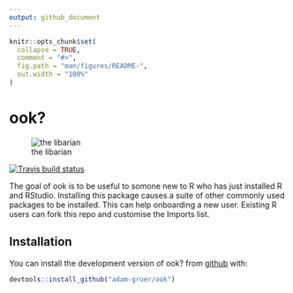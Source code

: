 ```yaml
---
output: github_document
---
```


<!-- README.md is generated from README.Rmd. Please edit that file -->

```r
knitr::opts_chunk$set(
  collapse = TRUE,
  comment = "#>",
  fig.path = "man/figures/README-",
  out.width = "100%"
)
```
# ook?
![the libarian](inst/pics/librarian.jpg)
 
[![Travis build status](https://travis-ci.org/adam-gruer/ook.svg?branch=master)](https://travis-ci.org/adam-gruer/ook)

The goal of ook is to be useful to somone new to R who has just installed R and RStudio. Installing this package causes a suite of other commonly used packages to be installed. This can help onboarding a new user. Existing R users can fork this repo and customise the Imports list.

## Installation

You can install the development version of ook? from [github](https://github.com/adam-gruer/ook) with:

``` r
devtools::install_github("adam-gruer/ook") 
```


